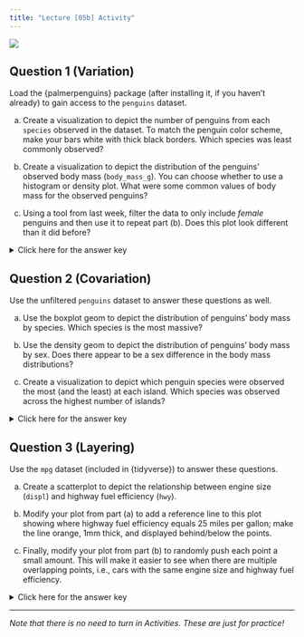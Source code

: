 ```yaml
---
title: "Lecture [05b] Activity"
---
```


![](../../img/programmer_2780E3.svg){.hero}

## Question 1 (Variation)

Load the \{palmerpenguins\} package (after installing it, if you haven't already) to gain access to the `penguins` dataset.

a) Create a visualization to depict the number of penguins from each `species` observed in the dataset. To match the penguin color scheme, make your bars white with thick black borders. Which species was least commonly observed? 

b) Create a visualization to depict the distribution of the penguins' observed body mass (`body_mass_g`). You can choose whether to use a histogram or density plot. What were some common values of body mass for the observed penguins?

c) Using a tool from last week, filter the data to only include *female* penguins and then use it to repeat part (b). Does this plot look different than it did before?

<p><details>
<summary>Click here for the answer key</summary>
<blockquote>

**Part (a)**

```r
#| message: false
library(tidyverse)
library(palmerpenguins)
ggplot(penguins, aes(x = species)) + 
  geom_bar(fill = "white", color = "black", linewidth = 2)
```

The chinstrap species was the least commonly observed.

**Part (b)**

```r
ggplot(penguins, aes(x = body_mass_g)) + 
  geom_density(linewidth = 2, fill = "white")
```

Most of the penguins were around 3500 g, but the masses ranged from a bit below 3000 to a bit above 6000.

**Part (c)**

```r
penguinsF <- penguins |> filter(sex == "female")
ggplot(penguinsF, aes(x = body_mass_g)) + 
  geom_density(linewidth = 2, fill = "white")
```

Yes, it has two humps (i.e., common values) now: around 3500 and around 4750. We call this shape a "bimodal" distribution.

</blockquote></details></p>

## Question 2 (Covariation)

Use the unfiltered `penguins` dataset to answer these questions as well.

a) Use the boxplot geom to depict the distribution of penguins' body mass by species. Which species is the most massive?

b) Use the density geom to depict the distribution of penguins' body mass by sex. Does there appear to be a sex difference in the body mass distributions?

c) Create a visualization to depict which penguin species were observed the most (and the least) at each island. Which species was observed across the highest number of islands?

<p><details>
<summary>Click here for the answer key</summary>
<blockquote>

**Part (a)**

```r
ggplot(penguins, aes(x = body_mass_g, y = species)) + geom_boxplot()
```

The Gentoo species have the highest body mass distribution.

**Part (b)**

```r
ggplot(penguins, aes(x = body_mass_g, color = sex)) + 
  geom_density(linewidth = 1)
```

The male distribution seems shifted higher relative to the female distribution, though the two overlap.

**Part (c)**

```r
ggplot(penguins, aes(x = species, y = island)) + 
  geom_jitter(width = 0.25, height = 0.25)
```

The Adelie species was the only one observed at all three islands.

</blockquote></details></p>

## Question 3 (Layering)

Use the `mpg` dataset (included in \{tidyverse\}) to answer these questions.

a) Create a scatterplot to depict the relationship between engine size (`displ`) and highway fuel efficiency (`hwy`).

b) Modify your plot from part (a) to add a reference line to this plot showing where highway fuel efficiency equals 25 miles per gallon; make the line orange, 1mm thick, and displayed behind/below the points.

c) Finally, modify your plot from part (b) to randomly push each point a small amount. This will make it easier to see when there are multiple overlapping points, i.e., cars with the same engine size and highway fuel efficiency.

<p><details>
<summary>Click here for the answer key</summary>
<blockquote>

**Part (a)**

```r
ggplot(mpg, aes(x = displ, y = hwy)) + geom_point()
```

**Part (b)**

```r
ggplot(mpg, aes(x = displ, y = hwy)) + 
  geom_hline(yintercept = 25, color = "orange", linewidth = 1) +
  geom_point()
```

**Part (c)**

```r
ggplot(mpg, aes(x = displ, y = hwy)) + 
  geom_hline(yintercept = 25, color = "orange", linewidth = 1) +
  geom_jitter()
```

Jittering can be helpful for continuous variables too! Consider this whenever you have overlapping points.


</blockquote></details></p>

---

*Note that there is no need to turn in Activities. These are just for practice!*
